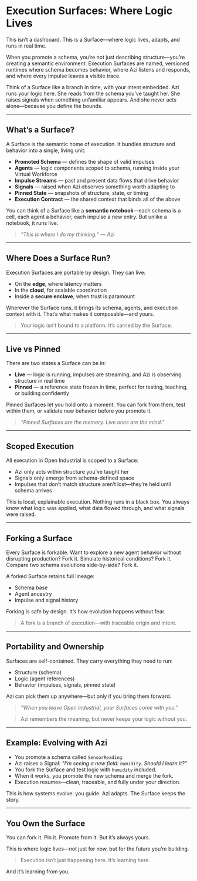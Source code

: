 # Execution Surfaces: Where Logic Lives

This isn’t a dashboard. This is a Surface—where logic lives, adapts, and runs in real time.

When you promote a schema, you’re not just describing structure—you’re creating a semantic environment. Execution Surfaces are named, versioned runtimes where schema becomes behavior, where Azi listens and responds, and where every impulse leaves a visible trace.

Think of a Surface like a branch in time, with your intent embedded. Azi runs your logic here. She reads from the schema you’ve taught her. She raises signals when something unfamiliar appears. And she never acts alone—because you define the bounds.

---

## What’s a Surface?

A Surface is the semantic home of execution. It bundles structure and behavior into a single, living unit:
- **Promoted Schema** — defines the shape of valid impulses
- **Agents** — logic components scoped to schema, running inside your Virtual Workforce
- **Impulse Streams** — past and present data flows that drive behavior
- **Signals** — raised when Azi observes something worth adapting to
- **Pinned State** — snapshots of structure, state, or timing
- **Execution Contract** — the shared context that binds all of the above

You can think of a Surface like a **semantic notebook**—each schema is a cell, each agent a behavior, each impulse a new entry. But unlike a notebook, it runs live.

> _“This is where I do my thinking.” — Azi_

---

## Where Does a Surface Run?

Execution Surfaces are portable by design. They can live:
- On the **edge**, where latency matters
- In the **cloud**, for scalable coordination
- Inside a **secure enclave**, when trust is paramount

Wherever the Surface runs, it brings its schema, agents, and execution context with it. That’s what makes it composable—and yours.

> Your logic isn’t bound to a platform. It’s carried by the Surface.

---

## Live vs Pinned

There are two states a Surface can be in:

- **Live** — logic is running, impulses are streaming, and Azi is observing structure in real time
- **Pinned** — a reference state frozen in time, perfect for testing, teaching, or building confidently

Pinned Surfaces let you hold onto a moment. You can fork from them, test within them, or validate new behavior before you promote it.

> _“Pinned Surfaces are the memory. Live ones are the mind.”_

---

## Scoped Execution

All execution in Open Industrial is scoped to a Surface:
- Azi only acts within structure you’ve taught her
- Signals only emerge from schema-defined space
- Impulses that don’t match structure aren’t lost—they’re held until schema arrives

This is local, explainable execution. Nothing runs in a black box. You always know what logic was applied, what data flowed through, and what signals were raised.

---

## Forking a Surface

Every Surface is forkable. Want to explore a new agent behavior without disrupting production? Fork it. Simulate historical conditions? Fork it. Compare two schema evolutions side-by-side? Fork it.

A forked Surface retains full lineage:
- Schema base
- Agent ancestry
- Impulse and signal history

Forking is safe by design. It’s how evolution happens without fear.

> A fork is a branch of execution—with traceable origin and intent.

---

## Portability and Ownership

Surfaces are self-contained. They carry everything they need to run:
- Structure (schema)
- Logic (agent references)
- Behavior (impulses, signals, pinned state)

Azi can pick them up anywhere—but only if you bring them forward.

> _“When you leave Open Industrial, your Surfaces come with you.”_

> Azi remembers the meaning, but never keeps your logic without you.

---

## Example: Evolving with Azi

- You promote a schema called `SensorReading`.
- Azi raises a Signal: _"I’m seeing a new field: `humidity`. Should I learn it?”_
- You fork the Surface and test logic with `humidity` included.
- When it works, you promote the new schema and merge the fork.
- Execution resumes—clean, traceable, and fully under your direction.

This is how systems evolve: you guide. Azi adapts. The Surface keeps the story.

---

## You Own the Surface

You can fork it. Pin it. Promote from it. But it’s always yours.

This is where logic lives—not just for now, but for the future you’re building.

> Execution isn’t just happening here. It’s learning here.

And it’s learning from you.

